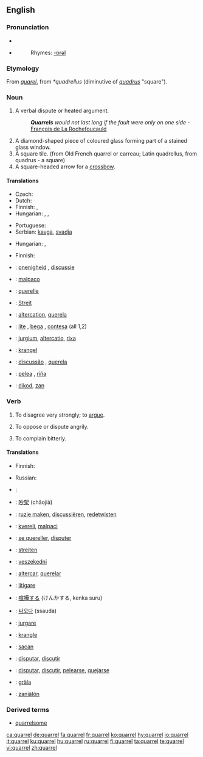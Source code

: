==English==

===Pronunciation===
*{{IPA|/ˈkwɒrəl/}}
*{{SAMPA|/"kwQr@l/}}
*:Rhymes: [[Rhymes:English:-ɒrəl|-ɒrəl]]

===Etymology===
From {{OF.}} ''[[quarel]]'', from {{VL.}} ''*quadrellus'' (diminutive of ''[[quadrus]]'' "square").

===Noun===
{{en-noun}}
{{wikipedia}}
# A verbal dispute or heated argument.
#:'''''Quarrels''' would not last long if the fault were only on one side'' - [[q:François de La Rochefoucauld|François de La Rochefoucauld]]
# A diamond-shaped piece of coloured glass forming part of a stained glass window.
# A square tile. (from Old French quarrel or carreau;  Latin quadrellus, from quadrus - a square)
# A square-headed arrow for a [[crossbow]].

====Translations====
{{trans-top|verbal dispute or heated argument}}
* Czech: {{t-|cs|hádka|f}}
* Dutch: {{t-|nl|ruzie|f}}
* Finnish: {{t-|fi|kiista}}, {{t+|fi|kina}}
* Hungarian: {{t|hu|veszekedés}}, {{t|hu|perpatvar}}, {{t+|hu|vita}}
{{trans-mid}}
* Portuguese: {{t+|pt|discussão|f}}
* Serbian: [[kavga]], [[svadja]]
{{trans-bottom}}

{{trans-top|a diamond-shaped piece of coloured glass forming part of a stained glass window}}
{{trans-mid}}
{{trans-bottom}}

{{trans-top|a square tile}}
* Hungarian: {{t|hu|burkolólap}}, {{t|hu|mozaiklap}}
{{trans-mid}}
{{trans-bottom}}

{{trans-top|a square-headed arrow for a crossbow}}
* Finnish: {{t+|fi|vasama}}
{{trans-mid}}
{{trans-bottom}}

{{checktrans-top}}
*{{ttbc|Dutch}}: [[onenigheid]] {{f}}, [[discussie]] {{f}}
*{{ttbc|Esperanto}}: [[malpaco]]
*{{ttbc|French}}: [[querelle]] {{f}}
*{{ttbc|German}}: [[Streit]] {{m}}
*{{ttbc|Interlingua}}: [[altercation]], [[querela]]
*{{ttbc|Italian}}: [[lite]] {{f}}, [[bega]] {{f}}, [[contesa]] {{f}} (all 1,2)
{{checktrans-mid}}
*{{ttbc|Latin}}: [[jurgium]], [[altercatio]], [[rixa]]
*{{ttbc|Norwegian}}: [[krangel]]
*{{ttbc|Portuguese}}: [[discussão]] {{f}}, [[querela]] {{f}}
*{{ttbc|Spanish}}: [[pelea]] {{f}}, [[riña]] {{f}}
*{{ttbc|Volapük}}: [[dikod]], [[zan]]
{{checktrans-bottom}}

===Verb===
{{en-verb|quarrels|quarreling|quarreled}}

# To disagree very strongly; to [[argue]].
# {{rfd-redundant}} To oppose or dispute angrily.
# {{rfv-sense}} To complain bitterly.

====Translations====
{{trans-top|To disagree very strongly}}
* Finnish: {{t+|fi|riidellä}}
{{trans-mid}}
* Russian: {{t|ru|ссориться|tr=ssórit’s’a|sc=Cyrl}} {{impf}}
{{trans-bottom}}

{{checktrans-top}}
*{{ttbc|Arabic}}: {{ARchar|[[تخاصم]]}} {{IPAchar|(taxáʂʂama)}}
*{{ttbc|Chinese}}: [[吵架]] (chǎojià)
*{{ttbc|Dutch}}: [[ruzie maken]], [[discussiëren]], [[redetwisten]]
*{{ttbc|Esperanto}}: [[kvereli]], [[malpaci]]
*{{ttbc|French}}: [[quereller|se quereller]], [[disputer]]
*{{ttbc|German}}: [[streiten]]
*{{ttbc|Hungarian}}: [[veszekedni]]
*{{ttbc|Interlingua}}: [[altercar]], [[querelar]]
*{{ttbc|Italian}}: [[litigare]]
{{checktrans-mid}}
*{{ttbc|Japanese}}: [[喧嘩する]] (けんかする, kenka suru)
*{{ttbc|Korean}}: [[싸오다]] (ssauda)
*{{ttbc|Latin}}: [[jurgare]]
*{{ttbc|Norwegian}}: [[krangle]]
*{{ttbc|Old English}}: [[sacan]]
*{{ttbc|Portuguese}}: [[disputar]], [[discutir]]
*{{ttbc|Spanish}}: [[disputar]], [[discutir]], [[pelearse]], [[quejarse]]
*{{ttbc|Swedish}}: [[gräla]]
*{{ttbc|Volapük}}: [[zaniälön]]
{{checktrans-bottom}}

===Derived terms===
*[[quarrelsome]]

[[ca:quarrel]]
[[de:quarrel]]
[[fa:quarrel]]
[[fr:quarrel]]
[[ko:quarrel]]
[[hy:quarrel]]
[[io:quarrel]]
[[it:quarrel]]
[[ku:quarrel]]
[[hu:quarrel]]
[[ru:quarrel]]
[[fi:quarrel]]
[[ta:quarrel]]
[[te:quarrel]]
[[vi:quarrel]]
[[zh:quarrel]]